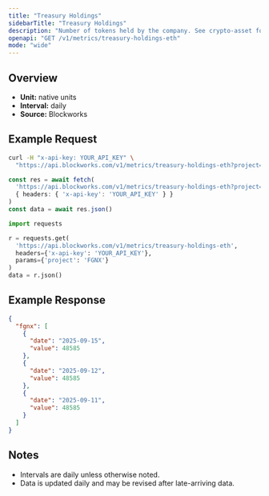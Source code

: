 ```yaml
---
title: "Treasury Holdings"
sidebarTitle: "Treasury Holdings"
description: "Number of tokens held by the company. See crypto-asset for asset indicator"
openapi: "GET /v1/metrics/treasury-holdings-eth"
mode: "wide"
---
```


## Overview

- **Unit:** native units
- **Interval:** daily
- **Source:** Blockworks

## Example Request

<CodeGroup>

```bash cURL
curl -H "x-api-key: YOUR_API_KEY" \
  "https://api.blockworks.com/v1/metrics/treasury-holdings-eth?project=FGNX"
```

```typescript TypeScript
const res = await fetch(
  'https://api.blockworks.com/v1/metrics/treasury-holdings-eth?project=FGNX',
  { headers: { 'x-api-key': 'YOUR_API_KEY' } }
)
const data = await res.json()
```

```python Python
import requests

r = requests.get(
  'https://api.blockworks.com/v1/metrics/treasury-holdings-eth',
  headers={'x-api-key': 'YOUR_API_KEY'},
  params={'project': 'FGNX'}
)
data = r.json()
```

</CodeGroup>

## Example Response

```json
{
  "fgnx": [
    {
      "date": "2025-09-15",
      "value": 48585
    },
    {
      "date": "2025-09-12",
      "value": 48585
    },
    {
      "date": "2025-09-11",
      "value": 48585
    }
  ]
}
```

## Notes
- Intervals are daily unless otherwise noted.
- Data is updated daily and may be revised after late-arriving data.